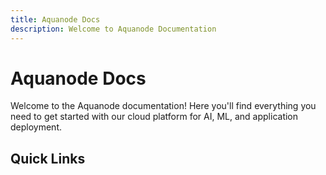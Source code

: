 ```yaml
---
title: Aquanode Docs
description: Welcome to Aquanode Documentation
---
```


# Aquanode Docs

Welcome to the Aquanode documentation! Here you'll find everything you need to get started with our cloud platform for AI, ML, and application deployment.

## Quick Links

<Cards>
  <Card title="Getting Started" href="/docs/getting-started" />
  <Card title="Console" href="https://console.aquanode.io" />
  <Card title="Book a Call" href="https://cal.com/anshs3/15min" />
</Cards>
